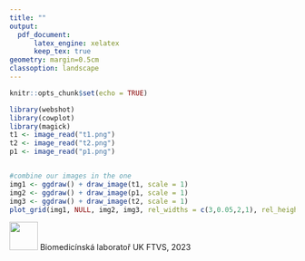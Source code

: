```yaml
---
title: ""
output: 
  pdf_document:
      latex_engine: xelatex
      keep_tex: true
geometry: margin=0.5cm
classoption: landscape
---
```

```r
knitr::opts_chunk$set(echo = TRUE)
```

```r

library(webshot)
library(cowplot)
library(magick)
t1 <- image_read("t1.png")
t2 <- image_read("t2.png")
p1 <- image_read("p1.png")


#combine our images in the one
img1 <- ggdraw() + draw_image(t1, scale = 1)
img2 <- ggdraw() + draw_image(p1, scale = 1)
img3 <- ggdraw() + draw_image(t2, scale = 1)
plot_grid(img1, NULL, img2, img3, rel_widths = c(3,0.05,2,1), rel_heights = c(2,0.05,2,1), nrow = 4, greedy = F, axis = "b")


```

![](logo.png){height='50'} Biomedicínská laboratoř UK FTVS, 2023


















